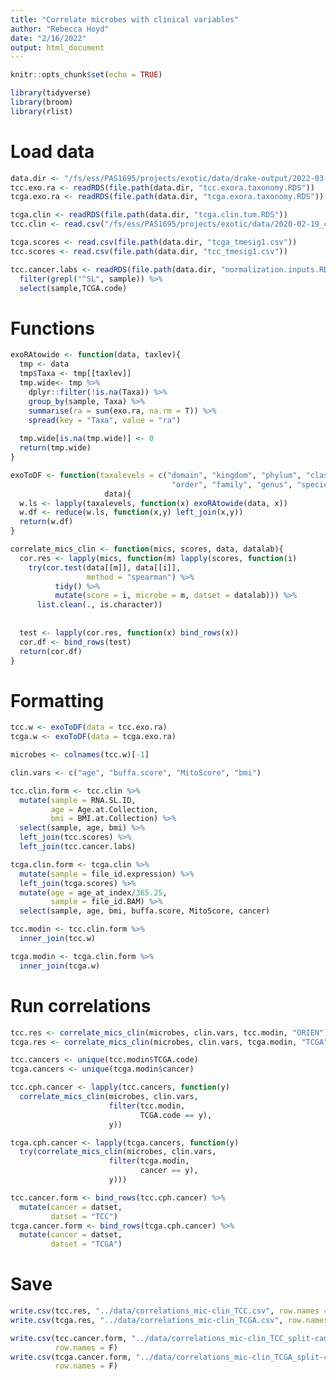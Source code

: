 ```yaml
---
title: "Correlate microbes with clinical variables"
author: "Rebecca Hoyd"
date: "2/16/2022"
output: html_document
---
```


```r
knitr::opts_chunk$set(echo = TRUE)

library(tidyverse)
library(broom)
library(rlist)
```

# Load data

```r
data.dir <- "/fs/ess/PAS1695/projects/exotic/data/drake-output/2022-03-08"
tcc.exo.ra <- readRDS(file.path(data.dir, "tcc.exora.taxonomy.RDS"))
tcga.exo.ra <- readRDS(file.path(data.dir, "tcga.exora.taxonomy.RDS"))

tcga.clin <- readRDS(file.path(data.dir, "tcga.clin.tum.RDS"))
tcc.clin <- read.csv("/fs/ess/PAS1695/projects/exotic/data/2020-02-19_clinical_aggregated.csv")

tcga.scores <- read.csv(file.path(data.dir, "tcga_tmesig1.csv"))
tcc.scores <- read.csv(file.path(data.dir, "tcc_tmesig1.csv"))

tcc.cancer.labs <- readRDS(file.path(data.dir, "normalization.inputs.RDS"))[[2]] %>%
  filter(grepl("^SL", sample)) %>%
  select(sample,TCGA.code)
```

# Functions

```r
exoRAtowide <- function(data, taxlev){
  tmp <- data
  tmp$Taxa <- tmp[[taxlev]]
  tmp.wide<- tmp %>%
    dplyr::filter(!is.na(Taxa)) %>%
    group_by(sample, Taxa) %>%
    summarise(ra = sum(exo.ra, na.rm = T)) %>%
    spread(key = "Taxa", value = "ra")
  
  tmp.wide[is.na(tmp.wide)] <- 0
  return(tmp.wide)
}

exoToDF <- function(taxalevels = c("domain", "kingdom", "phylum", "class", 
                                    "order", "family", "genus", "species"), 
                     data){
  w.ls <- lapply(taxalevels, function(x) exoRAtowide(data, x))
  w.df <- reduce(w.ls, function(x,y) left_join(x,y)) 
  return(w.df)
}
```

```r
correlate_mics_clin <- function(mics, scores, data, datalab){
  cor.res <- lapply(mics, function(m) lapply(scores, function(i)
    try(cor.test(data[[m]], data[[i]],
                 method = "spearman") %>%
          tidy() %>%
          mutate(score = i, microbe = m, datset = datalab))) %>%
      list.clean(., is.character))
  
  
  test <- lapply(cor.res, function(x) bind_rows(x))
  cor.df <- bind_rows(test)
  return(cor.df)
}
```

# Formatting

```r
tcc.w <- exoToDF(data = tcc.exo.ra)
tcga.w <- exoToDF(data = tcga.exo.ra)

microbes <- colnames(tcc.w)[-1]
```

```r
clin.vars <- c("age", "buffa.score", "MitoScore", "bmi")

tcc.clin.form <- tcc.clin %>%
  mutate(sample = RNA.SL.ID,
         age = Age.at.Collection,
         bmi = BMI.at.Collection) %>%
  select(sample, age, bmi) %>%
  left_join(tcc.scores) %>%
  left_join(tcc.cancer.labs)

tcga.clin.form <- tcga.clin %>%
  mutate(sample = file_id.expression) %>%
  left_join(tcga.scores) %>%
  mutate(age = age_at_index/365.25,
         sample = file_id.BAM) %>%
  select(sample, age, bmi, buffa.score, MitoScore, cancer)
```

```r
tcc.modin <- tcc.clin.form %>%
  inner_join(tcc.w)

tcga.modin <- tcga.clin.form %>%
  inner_join(tcga.w)
```

# Run correlations

```r
tcc.res <- correlate_mics_clin(microbes, clin.vars, tcc.modin, "ORIEN")
tcga.res <- correlate_mics_clin(microbes, clin.vars, tcga.modin, "TCGA")
```

```r
tcc.cancers <- unique(tcc.modin$TCGA.code)
tcga.cancers <- unique(tcga.modin$cancer)

tcc.cph.cancer <- lapply(tcc.cancers, function(y)
  correlate_mics_clin(microbes, clin.vars,
                      filter(tcc.modin,
                             TCGA.code == y),
                      y))

tcga.cph.cancer <- lapply(tcga.cancers, function(y) 
  try(correlate_mics_clin(microbes, clin.vars,
                      filter(tcga.modin,
                             cancer == y),
                      y)))
```

```r
tcc.cancer.form <- bind_rows(tcc.cph.cancer) %>%
  mutate(cancer = datset,
         datset = "TCC") 
tcga.cancer.form <- bind_rows(tcga.cph.cancer) %>%
  mutate(cancer = datset,
         datset = "TCGA") 
```


# Save

```r
write.csv(tcc.res, "../data/correlations_mic-clin_TCC.csv", row.names = F)
write.csv(tcga.res, "../data/correlations_mic-clin_TCGA.csv", row.names = F)

write.csv(tcc.cancer.form, "../data/correlations_mic-clin_TCC_split-cancer.csv",
          row.names = F)
write.csv(tcga.cancer.form, "../data/correlations_mic-clin_TCGA_split-cancer.csv",
          row.names = F)
```
